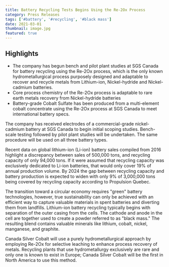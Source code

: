 ```yaml
---
title: Battery Recycling Tests Begins Using the Re-2Ox Process
category: Press Releases
tags: ['#battery', '#recycling', '#black mass']
date: 2021-03-01
thumbnail: image.jpg
featured: true
---
```


## Highlights

- The company has begun bench and pilot plant studies at SGS Canada for battery recycling using the Re-2Ox process, which is the only known hydrometallurgical process purposely designed and adaptable to recover and recycle metals from Lithium-ion, Nickel-hydride and Nickel-cadmium batteries.
- Core process chemistry of the Re-2Ox process is adaptable to rare earth metals recovery from Nickel-hydride batteries
- Battery-grade Cobalt Sulfate has been produced from a multi-element cobalt concentrate using the Re-2Ox process at SGS Canada to meet international battery specs.

The company has received electrodes of a commercial-grade nickel-cadmium battery at SGS Canada to begin initial scoping studies. Bench-scale testing followed by pilot plant studies will be undertaken. The same procedure will be used on all three battery types.

Recent data on global lithium-ion (Li-ion) battery sales compiled from 2016 highlight a discrepancy between sales of 500,000 tons, and recycling capacity of only 94,000 tons. If it were assumed that recycling capacity was exclusively dedicated to Li-ion batteries, that would only cover 19% of annual production volume. By 2024 the gap between recycling capacity and battery production is expected to widen with only 9% of 3,000,000 tons being covered by recycling capacity according to Propulsion Quebec.

The transition toward a circular economy requires "green" battery technologies, however, true sustainability can only be achieved with an efficient way to capture valuable materials in spent batteries and diverting them from landfills. Lithium-ion battery recycling typically begins with separation of the outer casing from the cells. The cathode and anode in the cell are together used to create a powder referred to as "black mass." The resulting blend contains valuable minerals like lithium, cobalt, nickel, manganese, and graphite.

Canada Silver Cobalt will use a purely hydrometallurgical approach by employing Re-2Ox for selective leaching to enhance process recovery of metals. Recycling plants that use hydrometallurgy exclusively are rare and only one is known to exist in Europe; Canada Silver Cobalt will be the first in North America to use this method.

